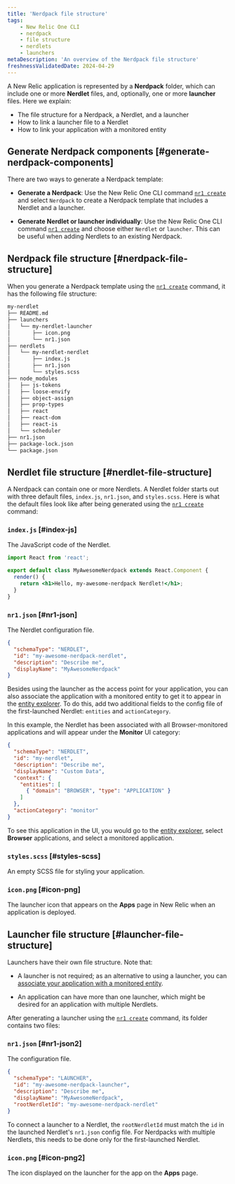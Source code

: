 ```yaml
---
title: 'Nerdpack file structure'
tags:
    - New Relic One CLI
    - nerdpack
    - file structure
    - nerdlets
    - launchers
metaDescription: 'An overview of the Nerdpack file structure'
freshnessValidatedDate: 2024-04-29
---
```


A New Relic application is represented by a **Nerdpack** folder, which can include one or more **Nerdlet** files, and, optionally, one or more **launcher** files. Here we explain:

* The file structure for a Nerdpack, a Nerdlet, and a launcher
* How to link a launcher file to a Nerdlet
* How to link your application with a monitored entity

## Generate Nerdpack components [#generate-nerdpack-components]

There are two ways to generate a Nerdpack template:

* **Generate a Nerdpack**: Use the New Relic One CLI command [`nr1 create`](/docs/new-relic-solutions/build-nr-ui/nr1-cli/nr1-common/#nr1-create) and select `Nerdpack` to create a Nerdpack template that includes a Nerdlet and a launcher.

* **Generate Nerdlet or launcher individually**: Use the New Relic One CLI command [`nr1 create`](/docs/new-relic-solutions/build-nr-ui/nr1-cli/nr1-common/#nr1-create) and choose either `Nerdlet` or `launcher`. This can be useful when adding Nerdlets to an existing Nerdpack.

## Nerdpack file structure [#nerdpack-file-structure]

When you generate a Nerdpack template using the [`nr1 create`](/docs/new-relic-solutions/build-nr-ui/nr1-cli/nr1-common/#nr1-create) command, it has the following file structure:

```txt copyable=false lineNumbers=false
my-nerdlet
├── README.md
├── launchers
│   └── my-nerdlet-launcher
│       ├── icon.png
│       └── nr1.json
├── nerdlets
│   └── my-nerdlet-nerdlet
│       ├── index.js
│       ├── nr1.json
│       └── styles.scss
├── node_modules
│   ├── js-tokens
│   ├── loose-envify
│   ├── object-assign
│   ├── prop-types
│   ├── react
│   ├── react-dom
│   ├── react-is
│   └── scheduler
├── nr1.json
├── package-lock.json
└── package.json
```

## Nerdlet file structure [#nerdlet-file-structure]

A Nerdpack can contain one or more Nerdlets. A Nerdlet folder starts out with three default files, `index.js`, `nr1.json`, and `styles.scss`. Here is what the default files look like after being generated using the [`nr1 create`](/docs/new-relic-solutions/build-nr-ui/nr1-cli/nr1-common/#nr1-create) command:

### `index.js` [#index-js]

The JavaScript code of the Nerdlet.

```jsx copy=false lineNumbers=false
import React from 'react';

export default class MyAwesomeNerdpack extends React.Component {
  render() {
    return <h1>Hello, my-awesome-nerdpack Nerdlet!</h1>;
  }
}
```

### `nr1.json` [#nr1-json]

The Nerdlet configuration file.

```json copy=false lineNumbers=false
{
  "schemaType": "NERDLET",
  "id": "my-awesome-nerdpack-nerdlet",
  "description": "Describe me",
  "displayName": "MyAwesomeNerdpack"
}
```

Besides using the launcher as the access point for your application, you can also associate the application with a monitored entity to get it to appear in the [entity explorer](/docs/new-relic-solutions/new-relic-one/core-concepts/new-relic-explorer-view-performance-across-apps-services-hosts/). To do this, add two additional fields to the config file of the first-launched Nerdlet: `entities` and `actionCategory`.

In this example, the Nerdlet has been associated with all Browser-monitored applications and will appear under the **Monitor** UI category:

```json copy=false lineNumbers=false
{
  "schemaType": "NERDLET",
  "id": "my-nerdlet",
  "description": "Describe me",
  "displayName": "Custom Data",
  "context": {
    "entities": [
      { "domain": "BROWSER", "type": "APPLICATION" }
    ]
  },
  "actionCategory": "monitor"
}
```

To see this application in the UI, you would go to the
[entity explorer](/docs/new-relic-solutions/new-relic-one/core-concepts/new-relic-explorer-view-performance-across-apps-services-hosts/),
select **Browser** applications, and select a monitored application.

### `styles.scss` [#styles-scss]

An empty SCSS file for styling your application.

### `icon.png` [#icon-png]

The launcher icon that appears on the **Apps** page in New Relic when an application is deployed.

## Launcher file structure [#launcher-file-structure]

Launchers have their own file structure. Note that:

* A launcher is not required; as an alternative to using a launcher, you can [associate your application with a monitored entity](/docs/new-relic-solutions/tutorials/attach-nerdlet-entity).

* An application can have more than one launcher, which might be desired for an application with multiple Nerdlets.

After generating a launcher using the [`nr1 create`](/docs/new-relic-solutions/build-nr-ui/nr1-cli/nr1-common/#nr1-create) command, its folder contains two files:

### `nr1.json` [#nr1-json2]

The configuration file.

```json copy=false lineNumbers=false
{
  "schemaType": "LAUNCHER",
  "id": "my-awesome-nerdpack-launcher",
  "description": "Describe me",
  "displayName": "MyAwesomeNerdpack",
  "rootNerdletId": "my-awesome-nerdpack-nerdlet"
}
```

To connect a launcher to a Nerdlet, the `rootNerdletId` must match the `id` in the launched Nerdlet's `nr1.json` config file. For Nerdpacks with multiple Nerdlets, this needs to be done only for the first-launched Nerdlet.

### `icon.png` [#icon-png2]

The icon displayed on the launcher for the app on the **Apps** page.
